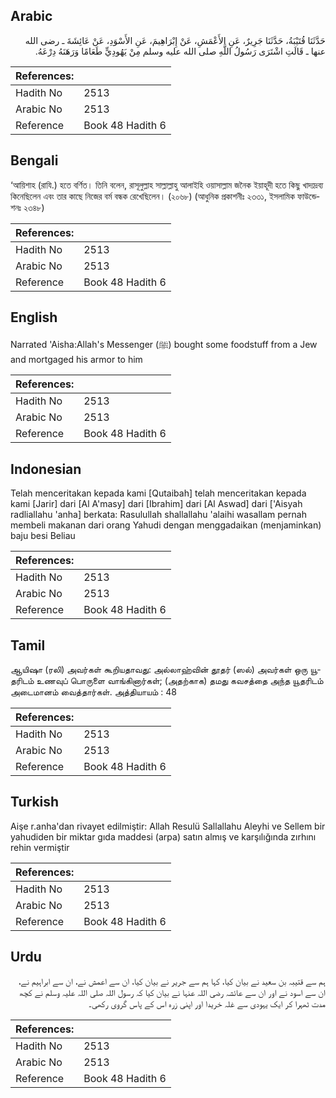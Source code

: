 ## Arabic


<div dir="rtl" lang="ar" style={{fontSize:'larger',backgroundColor:'#f8f9fa',padding:20}}>
حَدَّثَنَا قُتَيْبَةُ، حَدَّثَنَا جَرِيرٌ، عَنِ الأَعْمَشِ، عَنْ إِبْرَاهِيمَ، عَنِ الأَسْوَدِ، عَنْ عَائِشَةَ ـ رضى الله عنها ـ قَالَتِ اشْتَرَى رَسُولُ اللَّهِ صلى الله عليه وسلم مِنْ يَهُودِيٍّ طَعَامًا وَرَهَنَهُ دِرْعَهُ‏.‏
</div>
<div style={{backgroundColor:'#f8f9fa',padding:20, marginBottom: 10}}><table> <thead> <tr> <th>References:</th> <th></th> </tr> </thead> <tbody><tr><td>Hadith No</td><td>2513</td></tr><tr><td>Arabic No</td><td>2513</td></tr><tr><td>Reference</td><td>Book 48 Hadith 6</td></tr></tbody></table></div>

## Bengali


<div dir="ltr" lang="bn" style={{fontSize:'larger',backgroundColor:'#f8f9fa',padding:20}}>
‘আয়িশাহ (রাযি.) হতে বর্ণিত। তিনি বলেন, রাসূলুল্লাহ সাল্লাল্লাহু আলাইহি ওয়াসাল্লাম জনৈক ইয়াহূদী হতে কিছু খাদ্যদ্রব্য কিনেছিলেন এবং তার কাছে নিজের বর্ম বন্ধক রেখেছিলেন। (২০৬৮) (আধুনিক প্রকাশনীঃ ২৩৩১, ইসলামিক ফাউন্ডেশনঃ ২৩৪৮)
</div>
<div style={{backgroundColor:'#f8f9fa',padding:20, marginBottom: 10}}><table> <thead> <tr> <th>References:</th> <th></th> </tr> </thead> <tbody><tr><td>Hadith No</td><td>2513</td></tr><tr><td>Arabic No</td><td>2513</td></tr><tr><td>Reference</td><td>Book 48 Hadith 6</td></tr></tbody></table></div>

## English


<div dir="ltr" lang="en" style={{fontSize:'larger',backgroundColor:'#f8f9fa',padding:20}}>
Narrated 'Aisha:Allah's Messenger (ﷺ) bought some foodstuff from a Jew and mortgaged his armor to him
</div>
<div style={{backgroundColor:'#f8f9fa',padding:20, marginBottom: 10}}><table> <thead> <tr> <th>References:</th> <th></th> </tr> </thead> <tbody><tr><td>Hadith No</td><td>2513</td></tr><tr><td>Arabic No</td><td>2513</td></tr><tr><td>Reference</td><td>Book 48 Hadith 6</td></tr></tbody></table></div>

## Indonesian


<div dir="ltr" lang="id" style={{fontSize:'larger',backgroundColor:'#f8f9fa',padding:20}}>
Telah menceritakan kepada kami [Qutaibah] telah menceritakan kepada kami [Jarir] dari [Al A'masy] dari [Ibrahim] dari [Al Aswad] dari ['Aisyah radliallahu 'anha] berkata: Rasulullah shallallahu 'alaihi wasallam pernah membeli makanan dari orang Yahudi dengan menggadaikan (menjaminkan) baju besi Beliau
</div>
<div style={{backgroundColor:'#f8f9fa',padding:20, marginBottom: 10}}><table> <thead> <tr> <th>References:</th> <th></th> </tr> </thead> <tbody><tr><td>Hadith No</td><td>2513</td></tr><tr><td>Arabic No</td><td>2513</td></tr><tr><td>Reference</td><td>Book 48 Hadith 6</td></tr></tbody></table></div>

## Tamil


<div dir="ltr" lang="ta" style={{fontSize:'larger',backgroundColor:'#f8f9fa',padding:20}}>
ஆயிஷா (ரலி) அவர்கள் கூறியதாவது: அல்லாஹ்வின் தூதர் (ஸல்) அவர்கள் ஒரு யூதரிடம் உணவுப் பொருளை வாங்கினார்கள்; (அதற்காக) தமது கவசத்தை அந்த யூதரிடம் அடைமானம் வைத்தார்கள். அத்தியாயம் : 48
</div>
<div style={{backgroundColor:'#f8f9fa',padding:20, marginBottom: 10}}><table> <thead> <tr> <th>References:</th> <th></th> </tr> </thead> <tbody><tr><td>Hadith No</td><td>2513</td></tr><tr><td>Arabic No</td><td>2513</td></tr><tr><td>Reference</td><td>Book 48 Hadith 6</td></tr></tbody></table></div>

## Turkish


<div dir="ltr" lang="tr" style={{fontSize:'larger',backgroundColor:'#f8f9fa',padding:20}}>
Aişe r.anha'dan rivayet edilmiştir: Allah Resulü Sallallahu Aleyhi ve Sellem bir yahudiden bir miktar gıda maddesi (arpa) satın almış ve karşılığında zırhını rehin vermiştir
</div>
<div style={{backgroundColor:'#f8f9fa',padding:20, marginBottom: 10}}><table> <thead> <tr> <th>References:</th> <th></th> </tr> </thead> <tbody><tr><td>Hadith No</td><td>2513</td></tr><tr><td>Arabic No</td><td>2513</td></tr><tr><td>Reference</td><td>Book 48 Hadith 6</td></tr></tbody></table></div>

## Urdu


<div dir="rtl" lang="ur" style={{fontSize:'larger',backgroundColor:'#f8f9fa',padding:20}}>
ہم سے قتیبہ بن سعید نے بیان کیا، کہا ہم سے جریر نے بیان کیا، ان سے اعمش نے، ان سے ابراہیم نے، ان سے اسود نے اور ان سے عائشہ رضی اللہ عنہا نے بیان کیا کہ رسول اللہ صلی اللہ علیہ وسلم نے کچھ مدت ٹھہرا کر ایک یہودی سے غلہ خریدا اور اپنی زرہ اس کے پاس گروی رکھی۔
</div>
<div style={{backgroundColor:'#f8f9fa',padding:20, marginBottom: 10}}><table> <thead> <tr> <th>References:</th> <th></th> </tr> </thead> <tbody><tr><td>Hadith No</td><td>2513</td></tr><tr><td>Arabic No</td><td>2513</td></tr><tr><td>Reference</td><td>Book 48 Hadith 6</td></tr></tbody></table></div>
